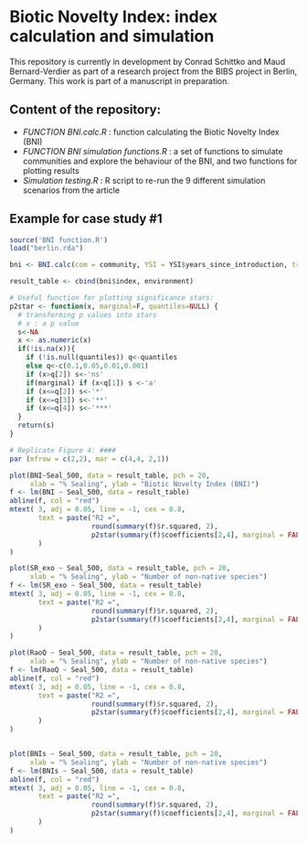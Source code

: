 # Biotic Novelty Index: index calculation and simulation

This repository is currently in development by Conrad Schittko and Maud Bernard-Verdier as part of a research project from the BIBS project in Berlin, Germany. This work is part of a manuscript in preparation.

## Content of the repository:

- *FUNCTION BNI.calc.R* : function calculating the Biotic Novelty Index (BNI)
- *FUNCTION BNI simulation functions.R* : a set of functions to simulate communities and explore the behaviour of the BNI, and two functions for plotting results 
- *Simulation testing.R* : R script to re-run the 9 different simulation scenarios from the article

## Example for case study #1

```r

source('BNI function.R')
load("berlin.rda")

bni <- BNI.calc(com = community, YSI = YSI$years_since_introduction, trait.mat = trait_matrix)

result_table <- cbind(bni$index, environment)

# Useful function for plotting significance stars:
p2star <- function(x, marginal=F, quantiles=NULL) {
  # transforming p values into stars
  # x : a p value 
  s<-NA
  x <- as.numeric(x)
  if(!is.na(x)){
    if (!is.null(quantiles)) q<-quantiles
    else q<-c(0.1,0.05,0.01,0.001)
    if (x>q[2]) s<-'ns'
    if(marginal) if (x<q[1]) s <-'a'
    if (x<=q[2]) s<-'*'
    if (x<=q[3]) s<-'**'
    if (x<=q[4]) s<-'***'
  }
  return(s)
} 

# Replicate Figure 4: ####
par (mfrow = c(2,2), mar = c(4,4, 2,1))

plot(BNI~Seal_500, data = result_table, pch = 20,
     xlab = "% Sealing", ylab = "Biotic Novelty Index (BNI)")
f <- lm(BNI ~ Seal_500, data = result_table)
abline(f, col = "red")
mtext( 3, adj = 0.05, line = -1, cex = 0.8,
       text = paste("R2 =",
                    round(summary(f)$r.squared, 2),
                    p2star(summary(f)$coefficients[2,4], marginal = FALSE)
       )
)

plot(SR_exo ~ Seal_500, data = result_table, pch = 20,
     xlab = "% Sealing", ylab = "Number of non-native species")
f <- lm(SR_exo ~ Seal_500, data = result_table)
mtext( 3, adj = 0.05, line = -1, cex = 0.8,
       text = paste("R2 =",
                    round(summary(f)$r.squared, 2),
                    p2star(summary(f)$coefficients[2,4], marginal = FALSE)
       )
)

plot(RaoQ ~ Seal_500, data = result_table, pch = 20,
     xlab = "% Sealing", ylab = "Number of non-native species")
f <- lm(RaoQ ~ Seal_500, data = result_table)
abline(f, col = "red")
mtext( 3, adj = 0.05, line = -1, cex = 0.8,
       text = paste("R2 =",
                    round(summary(f)$r.squared, 2),
                    p2star(summary(f)$coefficients[2,4], marginal = FALSE)
       )
)


plot(BNIs ~ Seal_500, data = result_table, pch = 20,
     xlab = "% Sealing", ylab = "Number of non-native species")
f <- lm(BNIs ~ Seal_500, data = result_table)
abline(f, col = "red")
mtext( 3, adj = 0.05, line = -1, cex = 0.8,
       text = paste("R2 =",
                    round(summary(f)$r.squared, 2),
                    p2star(summary(f)$coefficients[2,4], marginal = FALSE)
       )
)

```

